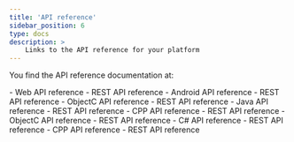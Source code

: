 ```yaml
---
title: 'API reference'
sidebar_position: 6
type: docs
description: >
    Links to the API reference for your platform
---
```



You find the API reference documentation <Vg k="MESS_SDK" /> at:

<PlatformWrapper platform="web">
-    <Link to="{{Global.SIG_SDK_API_WEB}}/index.html">Web API reference</Link>
-    <Link to="{{Global.SIGNALING_API_REF_REST_ROOT}}/rtm_get_event">REST API reference</Link>
</PlatformWrapper>

<PlatformWrapper platform="android">
-    <Link to="{{Global.SIG_SDK_API_ANDROID}}/index.html">Android API reference</Link>
-    <Link to="{{Global.SIGNALING_API_REF_REST_ROOT}}/rtm_get_event">REST API reference</Link>
</PlatformWrapper>

<PlatformWrapper platform="ios">
-    <Link to="{{Global.SIGNALING_API_REF_OC_ROOT}}/docs/headers/API-Overview.html">ObjectC API reference</Link>
-    <Link to="{{Global.SIGNALING_API_REF_REST_ROOT}}/rtm_get_event">REST API reference</Link>
</PlatformWrapper>

<PlatformWrapper platform="linux-java">
-    <Link to="{{Global.SIGNALING_API_REF_LINUX_JAVA_ROOT}}/index.html">Java API reference</Link>
-    <Link to="{{Global.SIGNALING_API_REF_REST_ROOT}}/rtm_get_event">REST API reference</Link>
</PlatformWrapper>
<PlatformWrapper platform="linux-cpp">
-    <Link to="{{Global.SIGNALING_API_REF_CPP_ROOT}}/index.html">CPP API reference</Link>
-    <Link to="{{Global.SIGNALING_API_REF_REST_ROOT}}/rtm_get_event">REST API reference</Link>
</PlatformWrapper>
<PlatformWrapper platform="macos">
-    <Link to="{{Global.SIGNALING_API_REF_OC_ROOT}}/docs/headers/API-Overview.html">ObjectC API reference</Link>
-    <Link to="{{Global.SIGNALING_API_REF_REST_ROOT}}/rtm_get_event">REST API reference</Link>
</PlatformWrapper>
<PlatformWrapper platform="unity">
-    <Link to="{{Global.SIGNALING_API_REF_UNITY_ROOT}}/index.html">C# API reference</Link>
-    <Link to="{{Global.SIGNALING_API_REF_REST_ROOT}}/rtm_get_event">REST API reference</Link>
</PlatformWrapper>
<PlatformWrapper platform="windows">
-    <Link to="{{Global.SIGNALING_API_REF_CPP_ROOT}}/index.html">CPP API reference</Link>
-    <Link to="{{Global.SIGNALING_API_REF_REST_ROOT}}/rtm_get_event">REST API reference</Link>
</PlatformWrapper>

